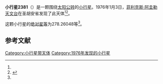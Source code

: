{{Infobox planet
| bgcolour = #FFFFC0
| name = 2381 Landi
| symbol = 
| image = 
| caption = 
| discovery = yes
| discovery_ref = 
| discoverer = [[菲利克斯·阿圭勒天文台|菲利克斯·阿圭勒天文台]]
| discovery_site = [[圣胡安省|圣胡安省]] 
| discovered = 1976年1月3日
| designations = yes
| mp_name = 
| named_after = 
| alt_names = 1976 AF/ 1951 EG1 / 1953 QP / 1968 FF / 1970 SD / 1978 NN3
| mp_category = [[主带小行星|主带小行星]]
| orbit_ref = <ref name="a">[http://ssd.jpl.nasa.gov/sbdb.cgi?sstr=2381 2381 Landi] {{Wayback|url=http://ssd.jpl.nasa.gov/sbdb.cgi?sstr=2381 |date=20200820021307 }}，小行星數據庫瀏覽器（JPL Small-Body Database Browser）－[[美国国家航空航天局|美国国家航空航天局]]喷气推进实验室</ref>
| epoch = 2456400.5 (2013年4月18日更新)
| aphelion = {{convert|3.0499995|AU|km|3|abbr=on|lk=out}}
| perihelion = {{convert|2.1690321|AU|km|3|abbr=on}}
| semimajor = {{convert|2.6095158|AU|km|3|abbr=on}}
| eccentricity = 0.168799
| period = 1539.707846 [[日|日]]<br />4.22[[儒略年|儒略年]]
| avg_speed = 
| inclination = 13.62255
| asc_node = 150.25488
| mean_anomaly = 
| arg_peri = 278.26048
| satellites = 
| physical_characteristics = yes
| dimensions = 
| mass = 
| density = 
| surface_grav = 
| escape_velocity = 
| sidereal_day = 
| axial_tilt = 
| pole_ecliptic_lat = 
| pole_ecliptic_lon = 
| albedo = 
| temperatures= 
| temp_name1 = 
| mean_temp_1 = 
| max_temp_1 = 
| temp_name2 = 
| max_temp_2 = 
| spectral_type = 
| abs_magnitude = 278.26048
}}

'''小行星2381'''（{{lang-en|2381 Landi}}）是一颗围绕[[太阳|太阳]][[公转|公转]]的[[小行星|小行星]]。1976年1月3日，[[菲利克斯·阿圭勒天文台|菲利克斯·阿圭勒天文台]]在圣胡安省发现了此天体<ref name="a" /><ref>{{cite news|title=小行星列表|url=http://cfa-www.harvard.edu/iau/lists/NumberedMPs.txt|accessdate=2013-07-08|newspaper=哈佛大学|archive-date=2008-05-17|archive-url=https://web.archive.org/web/20080517010638/http://cfa-www.harvard.edu/iau/lists/NumberedMPs.txt|dead-url=no}}</ref>。

这颗小行星的[[绝对星等|绝对星等]]为278.26048等<ref name="a" />。

==参考文献==
{{reflist}}
{{Minor Planet Number|[[小行星2380|小行星2380]]|[[小行星2382|小行星2382]]}}

{{小天体}}

[[Category:小行星带天体|Category:小行星带天体]]
[[Category:1976年发现的小行星|Category:1976年发现的小行星]]

{{asteroid-stub}}